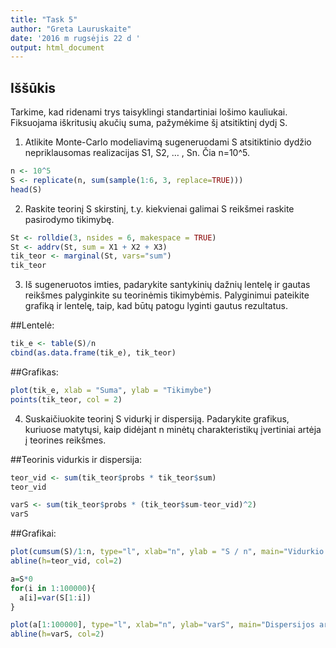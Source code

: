 ---
title: "Task 5"
author: "Greta Lauruskaite"
date: '2016 m rugsėjis 22 d '
output: html_document
---

## Iššūkis

Tarkime, kad ridenami trys taisyklingi standartiniai lošimo kauliukai. Fiksuojama iškritusių akučių suma, pažymėkime šį atsitiktinį dydį S.

1. Atlikite Monte-Carlo modeliavimą sugeneruodami S atsitiktinio dydžio nepriklausomas realizacijas S1, S2, ... , Sn. Čia n=10^5. 

```{r S}
n <- 10^5
S <- replicate(n, sum(sample(1:6, 3, replace=TRUE)))
head(S)
```

2. Raskite teorinį S skirstinį, t.y. kiekvienai galimai S reikšmei raskite pasirodymo tikimybę.

```{r S} 
St <- rolldie(3, nsides = 6, makespace = TRUE)
St <- addrv(St, sum = X1 + X2 + X3)
tik_teor <- marginal(St, vars="sum")
tik_teor
```

3. Iš sugeneruotos imties, padarykite santykinių dažnių lentelę ir gautas reikšmes palyginkite su teorinėmis tikimybėmis. Palyginimui pateikite grafiką ir lentelę, taip, kad būtų patogu lyginti gautus rezultatus.

##Lentelė:

```{r S}
tik_e <- table(S)/n
cbind(as.data.frame(tik_e), tik_teor)
```

##Grafikas:

```{r S}
plot(tik_e, xlab = "Suma", ylab = "Tikimybe")
points(tik_teor, col = 2)
```

4. Suskaičiuokite teorinį S vidurkį ir dispersiją. Padarykite grafikus, kuriuose matytųsi, kaip didėjant n minėtų charakteristikų įvertiniai artėja į teorines reikšmes.

##Teorinis vidurkis ir dispersija:

```{r S}
teor_vid <- sum(tik_teor$probs * tik_teor$sum)
teor_vid
```

```{r S}
varS <- sum(tik_teor$probs * (tik_teor$sum-teor_vid)^2)
varS
```

##Grafikai:

```{r S}
plot(cumsum(S)/1:n, type="l", xlab="n", ylab = "S / n", main="Vidurkio artejimas i teorini", ylim = c(10,11))
abline(h=teor_vid, col=2)
```

```{r S}
a=S*0
for(i in 1:100000){
  a[i]=var(S[1:i])
}

plot(a[1:100000], type="l", xlab="n", ylab="varS", main="Dispersijos artėjimas į teorinę")
abline(h=varS, col=2)
```